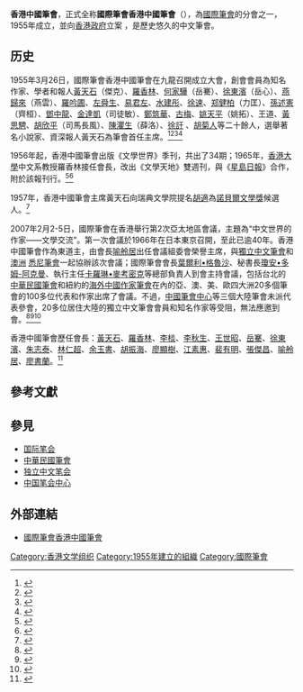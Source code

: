 '''香港中國筆會'''，正式全称'''國際筆會香港中國筆會'''（{{lang-en|Hong Kong Chinese Centre, PEN International}}），為[[國際筆會|國際筆會]]的分會之一，1955年成立，並向[[英屬香港|香港政府]]立案 ，是歷史悠久的中文筆會。

==历史==
1955年3月26日，國際筆會香港中國筆會在九龍召開成立大會，創會會員為知名作家、學者和報人[[黃天石|黃天石]]（傑克）、[[羅香林|羅香林]]、[[何家驊|何家驊]]（岳騫）、[[徐東濱|徐東濱]]（岳心）、[[燕歸來|燕歸來]]（燕雲）、[[羅吟圃|羅吟圃]]、[[左舜生|左舜生]]、[[易君左|易君左]]、[[水建彤|水建彤]]、[[徐速|徐速]]、[[郑健柏|郑健柏]]（力匡）、[[孫述憲|孫述憲]]（齊桓）、[[鄧中龍|鄧中龍]]、[[金達凱|金達凱]]（司徒敏）、[[鄭筑華|鄭筑華]]、[[古梅|古梅]]、[[姚天平|姚天平]]（姚拓）、王道、[[黃思騁|黃思騁]]、[[胡欣平|胡欣平]]（司馬長風）、[[陳灈生|陳灈生]]（薛洛）、[[徐訏|徐訏]] 、[[胡菊人|胡菊人]]等二十餘人，選舉著名小說家、資深報人黃天石為筆會首任主席。<ref>{{cite web|url=http://www.hongkongchinesepen.org/|title=國際筆會香港中國筆會簡介|work=國際筆會香港中國筆會|accessdate=2016-10-01|archive-date=2017-03-05|archive-url=https://web.archive.org/web/20170305031638/http://www.hongkongchinesepen.org/|dead-url=no}}</ref><ref>{{cite book|title=《徐訏紀念文集》|author=姚拓|publisher=Odonata Publishing|year=2005}}</ref><ref>{{cite book|title=《雪泥鸿爪: 姚拓说自己》|editor=徐訏紀念文集籌委會|publisher=香港浸會學院中國語文學會|year=1981}}</ref><ref>{{cite web|url=http://www.chineseweekly.com.my/news/cw%20people_300313%20yaotuo.html|title=大马文坛耆老 姚拓|work=《大马华人周刊》周刊}}</ref>

1956年起，香港中國筆會出版《文學世界》季刊，共出了34期；1965年，[[香港大學|香港大學]]中文系教授羅香林接任會長，改出《文學天地》雙週刊，與《[[星島日報|星島日報]]》合作，附於該報刊行。<ref>{{cite book|title=《羅香林先生年譜》|author=羅敬之|publisher=國立編譯館|year=1995}}</ref><ref>{{cite web|url=http://202.55.1.84/news/11/11/04/TK-1420565.htm|title=許定銘：香港中國筆會|publisher=大公網|date=2011-11-04}}{{dead link|date=2018年5月 |bot=InternetArchiveBot |fix-attempted=yes }}</ref>

1957年，香港中國筆會主席黃天石向瑞典文學院提名[[胡適|胡適]]為[[諾貝爾文學獎|諾貝爾文學獎]]候選人。<ref>{{cite web|url=http://epaper.oeeee.com/epaper/M/html/2014-10/10/content_3324773.htm?div=1|title=胡适被提名参选诺贝尔文学奖揭秘|publisher=南方都市报|date=2014-10-10|access-date=2016-10-01|archive-url=https://web.archive.org/web/20170110172413/http://epaper.oeeee.com/epaper/M/html/2014-10/10/content_3324773.htm?div=1|archive-date=2017-01-10|dead-url=yes}}</ref>

2007年2月2-5日，國際筆會在香港舉行第2次亞太地區會議，主題為“中文世界的作家——文學交流”。第一次會議於1966年在日本東京召開，至此已逾40年。香港中國筆會作為東道主，由會長[[喻舲居|喻舲居]]出任會議組委會榮譽主席，與[[獨立中文筆會|獨立中文筆會]]和[[澳洲|澳洲]] [[悉尼筆會|悉尼筆會]]一起協辦該次會議；國際筆會會長[[葉爾利•格魯沙|葉爾利•格魯沙]]、秘書長[[瓊安•多姆-阿克曼|瓊安•多姆-阿克曼]]、執行主任[[卡羅琳•麥考密克|卡羅琳•麥考密克]]等總部負責人到會主持會議，包括台北的[[中華民國筆會|中華民國筆會]]和紐約的[[海外中國作家筆會|海外中國作家筆會]]在內的亞、澳、美、歐四大洲20多個筆會的100多位代表和作家出席了會議。不過，[[中國筆會中心|中國筆會中心]]等三個大陸筆會未派代表參會，20多位居住大陸的獨立中文筆會會員和知名作家等受阻，無法應邀到會。<ref>{{cite web|url=http://www.rfa.org/mandarin/yataibaodao/bihui-20070204.html|title=国际笔会2007年亚太地区会议在香港揭幕|publisher=自由亚洲电台|date=2007-02-04}}</ref><ref>{{cite web|url=https://www.boxun.com/cgi-bin/news/gb_display/print_versiOn.cgi?art=/gb/china/2007/02&link=200702121202.shtml|title=国际笔会亚太地区盛会|publisher=博讯|date=2007-02-12}}</ref><ref>{{cite web|url=http://www.rfa.org/mandarin/yataibaodao/bihui-20070205.html|title=大陆作家被禁到港出席国际笔会会议|publisher=自由亚洲电台|date=2007-02-05|accessdate=2016-10-01|archive-date=2015-05-17|archive-url=https://web.archive.org/web/20150517021139/http://www.rfa.org/mandarin/yataibaodao/bihui-20070205.html|dead-url=no}}</ref>

香港中國筆會歷任會長：[[黃天石|黃天石]]、[[羅香林|羅香林]]、[[李棪|李棪]]、[[李秋生|李秋生]]、[[王世昭|王世昭]]、[[岳騫|岳騫]]、[[徐東濱|徐東濱]]、[[朱志泰|朱志泰]]、[[林仁超|林仁超]]、[[余玉書|余玉書]]、[[胡振海|胡振海]]、[[廖顯樹|廖顯樹]]、[[江素惠|江素惠]]、[[裴有明|裴有明]]、[[張傑昌|張傑昌]]、[[喻舲居|喻舲居]]、[[廖書蘭|廖書蘭]]。<ref>{{cite web|url=http://news.takungpao.com.hk/fk/takung/big-park/2014-06/2536526.html|title=文學執著與人生追求|publisher=大公網|date=2014-06-13|accessdate=2016-10-01|archive-date=2016-06-08|archive-url=https://web.archive.org/web/20160608081823/http://news.takungpao.com.hk/fk/takung/big-park/2014-06/2536526.html|dead-url=no}}</ref>

== 參考文獻 ==
{{reflist}}

== 參見 ==
* [[国际笔会|国际笔会]]
* [[中華民國筆會|中華民國筆會]]
* [[独立中文笔会|独立中文笔会]]
* [[中国笔会中心|中国笔会中心]]

== 外部連結 ==
* [http://www.hongkongchinesepen.org/ 國際筆會香港中國筆會] {{Wayback|url=http://www.hongkongchinesepen.org/ |date=20170305031638 }}

[[Category:香港文学组织|Category:香港文学组织]]
[[Category:1955年建立的組織|Category:1955年建立的組織]]
[[Category:國際筆會|Category:國際筆會]]